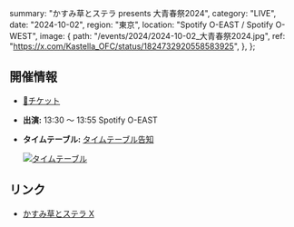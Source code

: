   summary: "かすみ草とステラ presents 大青春祭2024",
  category: "LIVE",
  date: "2024-10-02",
  region: "東京",
  location: "Spotify O-EAST / Spotify O-WEST",
  image: {
    path: "/events/2024/2024-10-02_大青春祭2024.jpg",
    ref: "https://x.com/Kastella_OFC/status/1824732920558583925",
  },
};

## 開催情報

- [🎫チケット](https://ticket.rakuten.co.jp/music/jpop/idle/RTLEDSS/)
- **出演:** 13:30 ～ 13:55 Spotify O-EAST
- **タイムテーブル:** [タイムテーブル告知](https://x.com/Kastella_OFC/status/1838083503956824284)

  [![タイムテーブル](/events/2024/2024-10-02_大青春祭2024_タイムテーブル.jpg)](/events/2024/2024-10-02_大青春祭2024_タイムテーブル.jpg)

## リンク

- [かすみ草とステラ X](https://x.com/Kastella_OFC/status/1824732920558583925)
